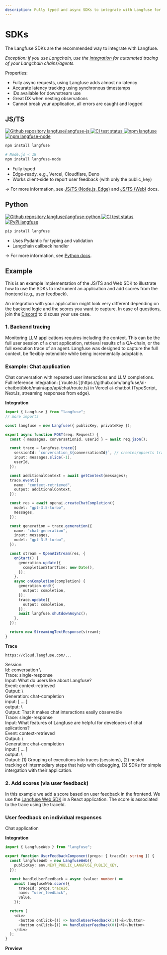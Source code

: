 ```yaml
---
description: Fully typed and async SDKs to integrate with Langfuse for Python and Typescript
---
```




# SDKs

The Langfuse SDKs are the recommended way to integrate with Langfuse.

_Exception: if you use Langchain, use the [integration](/docs/langchain) for automated tracing of your Langchain chains/agents._

Properties:

- Fully async requests, using Langfuse adds almost no latency
- Accurate latency tracking using synchronous timestamps
- IDs available for downstream use
- Great DX when nesting observations
- Cannot break your application, all errors are caught and logged

## JS/TS

<div className="flex flex-row flex-wrap gap-2 mt-2">
  <a href="https://github.com/langfuse/langfuse-js">
    <img
      alt="Github repository langfuse/langfuse-js"
      src="https://img.shields.io/badge/repo-langfuse--js-blue?style=flat-square&logo=Github"
    />
  </a>
  <a href="https://github.com/langfuse/langfuse-js/actions/workflows/ci.yml?query=branch%3Amain">
    <img
      src="https://img.shields.io/github/actions/workflow/status/langfuse/langfuse-js/ci.yml?style=flat-square&logo=Github&label=tests"
      alt="CI test status"
    />
  </a>
  <a href="https://www.npmjs.com/package/langfuse">
    <img
      src="https://img.shields.io/npm/v/langfuse?style=flat-square&label=npm+langfuse"
      alt="npm langfuse"
    />
  </a>
  <a href="https://www.npmjs.com/package/langfuse-node">
    <img
      src="https://img.shields.io/npm/v/langfuse-node?style=flat-square&label=npm+langfuse-node"
      alt="npm langfuse-node"
    />
  </a>
</div>

```sh npm2yarn
npm install langfuse

# Node.js < 18
npm install langfuse-node
```

- Fully typed
- Edge-ready, e.g., Vercel, Cloudflare, Deno
- Works client-side to report user feedback (with only the public_key)

→ For more information, see [JS/TS (Node.js, Edge)](/docs/sdk/typescript) and [JS/TS (Web)](/docs/sdk/typescript-web) docs.

## Python

<div className="flex flex-row flex-wrap gap-2 mt-2">
  <a href="https://github.com/langfuse/langfuse-python">
    <img
      alt="Github repository langfuse/langfuse-python"
      src="https://img.shields.io/badge/repo-langfuse--python-blue?style=flat-square&logo=Github"
    />
  </a>
  <a href="https://github.com/langfuse/langfuse-python/actions/workflows/ci.yml?query=branch%3Amain">
    <img
      src="https://img.shields.io/github/actions/workflow/status/langfuse/langfuse-python/ci.yml?style=flat-square&logo=Github&label=tests"
      alt="CI test status"
    />
  </a>
  <a href="https://pypi.org/project/langfuse/">
    <img
      src="https://img.shields.io/pypi/v/langfuse?style=flat-square&label=pypi+langfuse"
      alt="PyPi langfuse"
    />
  </a>
</div>

```sh
pip install langfuse
```

- Uses Pydantic for typing and validation
- Langchain callback handler

→ For more information, see [Python docs](/docs/sdk/python).

## Example

This is an example implementation of the JS/TS and Web SDK to illustrate how to use the SDKs to instrument an application and add scores from the frontend (e.g., user feedback).

An integration with your application might look very different depending on the backend logic and the scores you want to capture. In case of questions, join the [Discord](/discord) to discuss your use case.

### 1. Backend tracing

Monitoring LLM applications requires including the context. This can be the full user session of a chat application, retrieval results of a QA-chain, or the full execution trace of an agent. Langfuse was designed to capture the full context, be flexibly extendible while being incrementally adoptable.

<div className="mt-5 px-3 py-2 ring-1 rounded-xl ring-gray-400">

<h3 className="text-xl font-bold">Example: Chat application</h3>
<span className="text-sm">
  Chat conversation with repeated user interactions and LLM completions.
</span>
<span className="text-sm">
  Full reference integration:
  [`route.ts`](https://github.com/langfuse/ai-chatbot/blob/main/app/api/chat/route.ts)
  in Vercel ai-chatbot (TypeScript, NextJs, streaming responses from edge).
</span>

<div className="mt-5 flex flex-col xl:flex-row gap-4">
<div className="flex-1">

**Integration**

```typescript {4, 9, 16, 28, 33} filename="route.ts"
import { Langfuse } from "langfuse";
// more imports

const langfuse = new Langfuse({ publicKey, privateKey });

export async function POST(req: Request) {
  const { messages, conversationId, userId } = await req.json();

  const trace = langfuse.trace({
    sessionId: `conversation_${conversationId}`, // creates/upserts trace
    input: messages.slice(-1),
    userId,
  });

  const additionalContext = await getContext(messages);
  trace.event({
    name: "context-retrieved",
    output: additionalContext,
  });

  const res = await openai.createChatCompletion({
    model: "gpt-3.5-turbo",
    messages,
  });

  const generation = trace.generation({
    name: "chat-generation",
    input: messages,
    model: "gpt-3.5-turbo",
  });

  const stream = OpenAIStream(res, {
    onStart() {
      generation.update({
        completionStartTime: new Date(),
      });
    },
    async onCompletion(completion) {
      generation.end({
        output: completion,
      });
      trace.update({
        output: completion,
      });
      await langfuse.shutdownAsync();
    },
  });

  return new StreamingTextResponse(stream);
}
```

</div>
<div className="flex-1">

**Trace**

```
https://cloud.langfuse.com/...
```

<div className="p-3 ring-1 ring-gray-400 rounded-xl flex flex-col gap-2 text-sm">
<div>
<div className="font-bold">Session</div>
<div>Id: conversation \<conversation_id\></div>

</div>
<div className="p-3 ring-1 ring-gray-400 rounded-sm">
  <div className="font-bold">Trace: single-response</div>
  <div>Input: What do users like about Langfuse?</div>
</div>
<div className="ml-8 p-3 ring-1 ring-gray-400 rounded-sm">
  <div className="font-bold">Event: context-retrieved</div>
  <div>Output: \<output\></div>
</div>
<div className="ml-8 p-3 ring-1 ring-gray-400 rounded-sm">
  <div className="font-bold">Generation: chat-completion</div>
  <div>input: [ ... ]</div>
  <div>output: \<completion\></div>
</div>
<div className="p-3 ring-1 ring-gray-400 rounded-sm">
  <div>Output: That it makes chat interactions easily observable</div>
</div>

<div className="mt-2 p-3 ring-1 ring-gray-400 rounded-sm">
  <div className="font-bold">Trace: single-response</div>
  <div>Input: What features of Langfuse are helpful for developers of chat aplications?</div>
</div>
<div className="ml-8 p-3 ring-1 ring-gray-400 rounded-sm">
  <div className="font-bold">Event: context-retrieved</div>
  <div>Output: \<output\></div>
</div>
<div className="ml-8 p-3 ring-1 ring-gray-400 rounded-sm">
  <div className="font-bold">Generation: chat-completion</div>
  <div>input: [ ... ]</div>
  <div>output: \<completion\></div>
</div>
<div className="p-3 ring-1 ring-gray-400 rounded-sm">
  <div>Output: (1) Grouping of executions into traces (sessions), (2) nested tracking of intermediary steps that help with debugging, (3) SDKs for simple intergation with their application.</div>
</div>

</div>
</div>
</div>
</div>

### 2. Add scores (via user feedback)

In this example we add a score based on user feedback in the frontend. We use the [Langfuse Web SDK](/docs/sdk/typescript-web) in a React application. The score is associated to the trace using the traceId.

<div className="mt-5 px-3 py-2 ring-1 rounded-xl ring-gray-400">

<h3 className="text-xl font-bold">User feedback on individual responses</h3>
<span className="text-sm">Chat application</span>

<div className="mt-5 flex flex-col xl:flex-row gap-4">
<div className="flex-1">

**Integration**

```typescript {1, 9, 17-18} filename="UserFeedbackComponent.tsx"
import { LangfuseWeb } from "langfuse";

export function UserFeedbackComponent(props: { traceId: string }) {
  const langfuseWeb = new LangfuseWeb({
    publicKey: env.NEXT_PUBLIC_LANGFUSE_PUBLIC_KEY,
  });

  const handleUserFeedback = async (value: number) =>
    await langfuseWeb.score({
      traceId: props.traceId,
      name: "user_feedback",
      value,
    });

  return (
    <div>
      <button onClick={() => handleUserFeedback(1)}>👍</button>
      <button onClick={() => handleUserFeedback(0)}>👎</button>
    </div>
  );
}
```

</div>
<div className="flex-1">

**Preview**

<FeedbackPreview />

</div>
</div>
</div>
